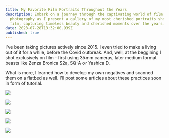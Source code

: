 ```yaml
---
title: My Favorite Film Portraits Throughout the Years
description: Embark on a journey through the captivating world of film
  photography as I present a gallery of my most cherished portraits shot on
  film, capturing timeless beauty and cherished moments over the years.
date: 2023-07-28T13:32:00.939Z
published: true
---
```

I've been taking pictures actively since 2015. I even tried to make a living out of it for a while, before the Covid outbreak. And, well, at the beggining I shot exclusively on film - first using 35mm cameras, later medium format beasts like Zenza Bronica S2a, SQ-A or Yashica D.

What is more, I learned how to develop my own negatives and scanned them on a flatbed as well. I'll post some articles about these practices soon in form of tutorial.

![](https://res.cloudinary.com/ddw1u49ec/image/upload/v1690447713/tadeasfort.com/analog-28_oqaggz.jpg)

![](https://res.cloudinary.com/ddw1u49ec/image/upload/v1690447704/tadeasfort.com/analog-26_ciffyr.jpg)

![](https://res.cloudinary.com/ddw1u49ec/image/upload/v1690447723/tadeasfort.com/analog-19_lfpmum.jpg)

![](https://res.cloudinary.com/ddw1u49ec/image/upload/v1690447717/tadeasfort.com/analog-9_ytj7er.jpg)

![](https://res.cloudinary.com/ddw1u49ec/image/upload/v1690447721/tadeasfort.com/analog-60_l77rob.jpg)